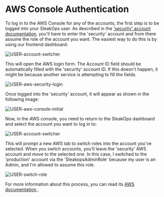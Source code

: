 
# AWS Console Authentication

To log in to the AWS Console for any of the accounts, the first step is to be logged into your SleakOps user. As described in the ['security' account documentation](/provider/security_account.mdx), you'll have to enter the 'security' account and from there assume the role of the account you want. The easiest way to do this is by using our frontend dashboard:

<Zoom overlayBgColorEnd="rgba(255, 255, 255, 0.8)">
  <img src="/img/users/USER-account-switcher.png" alt="USER-account-switcher" />
</Zoom>

This will open the AWS login form. The Account ID field should be automatically filled with the 'security' account ID. If this doesn't happen, it might be because another service is attempting to fill the fields.

<Zoom overlayBgColorEnd="rgba(255, 255, 255, 0.8)">
  <img src="/img/users/USER-aws-security-login.png" alt="USER-aws-security-login" />
</Zoom>

Once logged into the 'security' account, it will appear as shown in the following image:

<Zoom overlayBgColorEnd="rgba(255, 255, 255, 0.8)">
  <img src="/img/users/USER-aws-console-initial.png" alt="USER-aws-console-initial" />
</Zoom>

Now, in the AWS console, you need to return to the SleakOps dashboard and select the account you want to log in to:

<Zoom overlayBgColorEnd="rgba(255, 255, 255, 0.8)">
  <img src="/img/users/USER-account-switcher.png" alt="USER-account-switcher" />
</Zoom>

This will prompt a new AWS tab to switch roles into the account you've selected. When you switch accounts, you'll leave the 'security' AWS account and move to the selected one. In this case, I switched to the 'production' account via the 'SleakopsAdminRole' because my user is an Admin, and I'm allowed to assume this role.

<Zoom overlayBgColorEnd="rgba(255, 255, 255, 0.8)">
  <img src="/img/users/USER-switch-role.png" alt="USER-switch-role" />
</Zoom>

For more information about this process, you can read its [AWS documentation <FiExternalLink/>](https://docs.aws.amazon.com/IAM/latest/UserGuide/id_roles_use_switch-role-console.html).